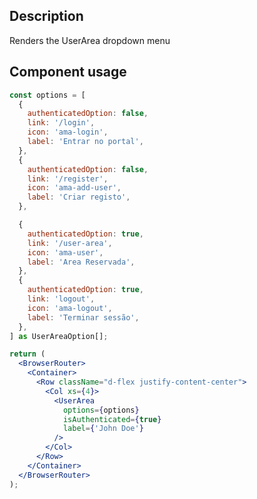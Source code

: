 
<Meta title="Components/User Area/User Area Docs" />

<h2>Description</h2>

<p>Renders the UserArea dropdown menu</p>

<h2>Component usage</h2>

```jsx
const options = [
  {
    authenticatedOption: false,
    link: '/login',
    icon: 'ama-login',
    label: 'Entrar no portal',
  },
  {
    authenticatedOption: false,
    link: '/register',
    icon: 'ama-add-user',
    label: 'Criar registo',
  },

  {
    authenticatedOption: true,
    link: '/user-area',
    icon: 'ama-user',
    label: 'Area Reservada',
  },
  {
    authenticatedOption: true,
    link: 'logout',
    icon: 'ama-logout',
    label: 'Terminar sessão',
  },
] as UserAreaOption[];

return (
  <BrowserRouter>
    <Container>
      <Row className="d-flex justify-content-center">
        <Col xs={4}>
          <UserArea
            options={options}
            isAuthenticated={true}
            label={'John Doe'}
          />
        </Col>
      </Row>
    </Container>
  </BrowserRouter>
);
```
